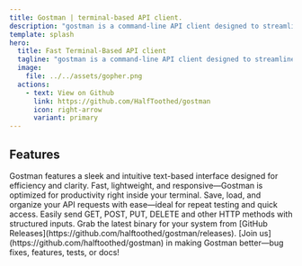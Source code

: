 ```yaml
---
title: Gostman | terminal-based API client.
description: "gostman is a command-line API client designed to streamline the way you create, test, and manage HTTP requests."
template: splash
hero:
  title: Fast Terminal-Based API client
  tagline: "gostman is a command-line API client designed to streamline the way you create, test, and manage HTTP requests."
  image:
    file: ../../assets/gopher.png
  actions:
    - text: View on Github
      link: https://github.com/HalfToothed/gostman
      icon: right-arrow
      variant: primary
---
```



<GithubStar />

## Features

<CardGrid stagger>
  <Card title="Elegant Terminal UI" icon="star">
    Gostman features a sleek and intuitive text-based interface designed for efficiency and clarity.
  </Card>
  <Card title="Powerful API Client" icon="rocket">
    Fast, lightweight, and responsive—Gostman is optimized for productivity right inside your terminal.
  </Card>
  <Card title="Request Management" icon="open-book">
    Save, load, and organize your API requests with ease—ideal for repeat testing and quick access.
  </Card>
  <Card title="Supports RESTful Methods" icon="rocket">
    Easily send GET, POST, PUT, DELETE and other HTTP methods with structured inputs.
  </Card>
  <Card title="Download Gostman" icon="cloud-download">
    Grab the latest binary for your system from 
    [GitHub Releases](https://github.com/halftoothed/gostman/releases).
  </Card>
  <Card title="Contribute" icon="pen">
    [Join us](https://github.com/halftoothed/gostman) in making Gostman better—bug fixes, features, tests, or docs!
  </Card>
</CardGrid>


<About title="Built with ❤️ by Abhishek Patil">

</About>
